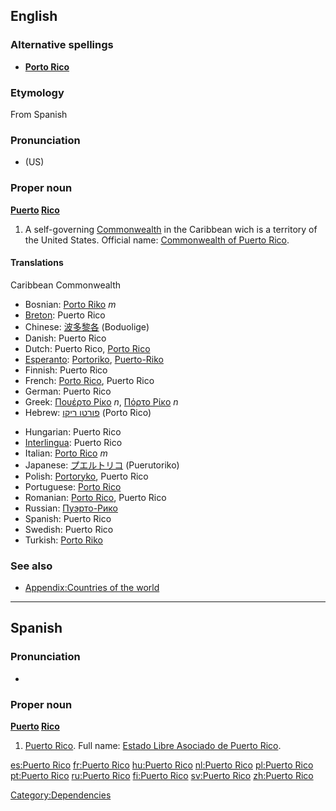 ==English==

===Alternative spellings===
* '''[[Porto Rico]]'''

===Etymology===
From Spanish

===Pronunciation===
* {{IPA|/ˌpɔɹɾɚˈɹikoʊ/}} (US)

===Proper noun===
{{wikipedia}}
'''[[puerto|Puerto]] [[rico|Rico]]'''

# A self-governing [[Commonwealth]] in the Caribbean wich is a territory of the United States. Official name: [[Commonwealth of Puerto Rico]].

====Translations====

;Caribbean Commonwealth
{{top}}
*Bosnian: [[Porto Riko]] ''m''
*[[Breton]]: Puerto Rico
*Chinese: [[波多黎各]] (Boduolige)
*Danish: Puerto Rico
*Dutch: Puerto Rico, [[Porto Rico]]
*[[Esperanto]]: [[Portoriko]], [[Puerto-Riko]]
*Finnish: Puerto Rico
*French: [[Porto Rico]], Puerto Rico
*German: Puerto Rico
*Greek: [[Πουέρτο Ρίκο]] ''n'', [[Πόρτο Ρίκο]] ''n''
*Hebrew: [[פורטו ריקו]] (Porto Rico)
{{mid}}
*Hungarian: Puerto Rico
*[[Interlingua]]: Puerto Rico
*Italian: [[Porto Rico]] ''m''
*Japanese: [[プエルトリコ]] (Puerutoriko)
*Polish: [[Portoryko]], Puerto Rico
*Portuguese: [[Porto Rico]]
*Romanian: [[Porto Rico]], Puerto Rico
*Russian: [[Пуэрто-Рико]]
*Spanish: Puerto Rico
*Swedish: Puerto Rico
*Turkish: [[Porto Riko]]
{{bottom}}

===See also===
* [[Appendix:Countries of the world]]

[[Category:Dependencies]]

----

==Spanish==

===Pronunciation===
* {{IPA|/ˌpwertoˈriko/}}

===Proper noun===
'''[[puerto|Puerto]] [[rico|Rico]]'''

# [[Puerto Rico#English|Puerto Rico]]. Full name: [[Estado Libre Asociado de Puerto Rico]].

[[es:Puerto Rico]]
[[fr:Puerto Rico]]
[[hu:Puerto Rico]]
[[nl:Puerto Rico]]
[[pl:Puerto Rico]]
[[pt:Puerto Rico]]
[[ru:Puerto Rico]]
[[fi:Puerto Rico]]
[[sv:Puerto Rico]]
[[zh:Puerto Rico]]